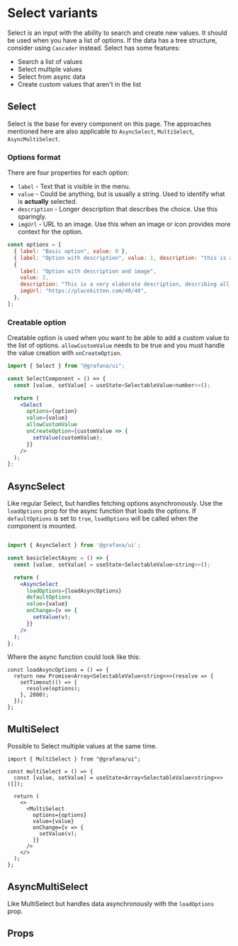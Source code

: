 
# Select variants

Select is an input with the ability to search and create new values. It should be used when you have a list of options. If the data has a tree structure, consider using `Cascader` instead.
Select has some features:

- Search a list of values
- Select multiple values
- Select from async data
- Create custom values that aren't in the list

## Select

Select is the base for every component on this page. The approaches mentioned here are also applicable to `AsyncSelect`, `MultiSelect`, `AsyncMultiSelect`.

### Options format

There are four properties for each option:

- `label` - Text that is visible in the menu.
- `value` - Could be anything, but is usually a string. Used to identify what is **actually** selected.
- `description` - Longer description that describes the choice. Use this sparingly.
- `imgUrl` - URL to an image. Use this when an image or icon provides more context for the option.

```jsx
const options = [
  { label: "Basic option", value: 0 },
  { label: "Option with description", value: 1, description: "this is a description" },
  {
    label: "Option with description and image",
    value: 2,
    description: "This is a very elaborate description, describing all the wonders in the world.",
    imgUrl: "https://placekitten.com/40/40",
  },
];
```

### Creatable option

Creatable option is used when you want to be able to add a custom value to the list of options. `allowCustomValue` needs to be true and you must handle the value creation with `onCreateOption`.

```jsx
import { Select } from "@grafana/ui";

const SelectComponent = () => {
  const [value, setValue] = useState<SelectableValue<number>>();

  return (
    <Select
      options={option}
      value={value}
      allowCustomValue
      onCreateOption={customValue => {
        setValue(customValue);
      }}
    />
  );
};
```

## AsyncSelect

Like regular Select, but handles fetching options asynchronously. Use the `loadOptions` prop for the async function that loads the options. If `defaultOptions` is set to `true`, `loadOptions` will be called when the component is mounted.

```jsx

import { AsyncSelect } from '@grafana/ui';

const basicSelectAsync = () => {
  const [value, setValue] = useState<SelectableValue<string>>();

  return (
    <AsyncSelect
      loadOptions={loadAsyncOptions}
      defaultOptions
      value={value}
      onChange={v => {
        setValue(v);
      }}
    />
  );
};

```

Where the async function could look like this:

```tsx
const loadAsyncOptions = () => {
  return new Promise<Array<SelectableValue<string>>>(resolve => {
    setTimeout(() => {
      resolve(options);
    }, 2000);
  });
};
```

## MultiSelect

Possible to Select multiple values at the same time.

```tsx
import { MultiSelect } from "@grafana/ui";

const multiSelect = () => {
  const [value, setValue] = useState<Array<SelectableValue<string>>>([]);

  return (
    <>
      <MultiSelect
        options={options}
        value={value}
        onChange={v => {
          setValue(v);
        }}
      />
    </>
  );
};
```

## AsyncMultiSelect

Like MultiSelect but handles data asynchronously with the `loadOptions` prop.

## Props

<Props of={Select} />
